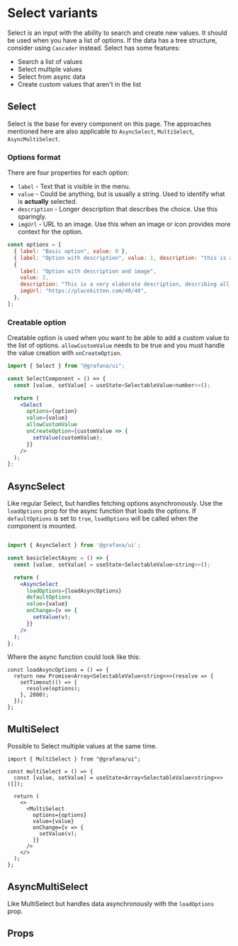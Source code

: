 
# Select variants

Select is an input with the ability to search and create new values. It should be used when you have a list of options. If the data has a tree structure, consider using `Cascader` instead.
Select has some features:

- Search a list of values
- Select multiple values
- Select from async data
- Create custom values that aren't in the list

## Select

Select is the base for every component on this page. The approaches mentioned here are also applicable to `AsyncSelect`, `MultiSelect`, `AsyncMultiSelect`.

### Options format

There are four properties for each option:

- `label` - Text that is visible in the menu.
- `value` - Could be anything, but is usually a string. Used to identify what is **actually** selected.
- `description` - Longer description that describes the choice. Use this sparingly.
- `imgUrl` - URL to an image. Use this when an image or icon provides more context for the option.

```jsx
const options = [
  { label: "Basic option", value: 0 },
  { label: "Option with description", value: 1, description: "this is a description" },
  {
    label: "Option with description and image",
    value: 2,
    description: "This is a very elaborate description, describing all the wonders in the world.",
    imgUrl: "https://placekitten.com/40/40",
  },
];
```

### Creatable option

Creatable option is used when you want to be able to add a custom value to the list of options. `allowCustomValue` needs to be true and you must handle the value creation with `onCreateOption`.

```jsx
import { Select } from "@grafana/ui";

const SelectComponent = () => {
  const [value, setValue] = useState<SelectableValue<number>>();

  return (
    <Select
      options={option}
      value={value}
      allowCustomValue
      onCreateOption={customValue => {
        setValue(customValue);
      }}
    />
  );
};
```

## AsyncSelect

Like regular Select, but handles fetching options asynchronously. Use the `loadOptions` prop for the async function that loads the options. If `defaultOptions` is set to `true`, `loadOptions` will be called when the component is mounted.

```jsx

import { AsyncSelect } from '@grafana/ui';

const basicSelectAsync = () => {
  const [value, setValue] = useState<SelectableValue<string>>();

  return (
    <AsyncSelect
      loadOptions={loadAsyncOptions}
      defaultOptions
      value={value}
      onChange={v => {
        setValue(v);
      }}
    />
  );
};

```

Where the async function could look like this:

```tsx
const loadAsyncOptions = () => {
  return new Promise<Array<SelectableValue<string>>>(resolve => {
    setTimeout(() => {
      resolve(options);
    }, 2000);
  });
};
```

## MultiSelect

Possible to Select multiple values at the same time.

```tsx
import { MultiSelect } from "@grafana/ui";

const multiSelect = () => {
  const [value, setValue] = useState<Array<SelectableValue<string>>>([]);

  return (
    <>
      <MultiSelect
        options={options}
        value={value}
        onChange={v => {
          setValue(v);
        }}
      />
    </>
  );
};
```

## AsyncMultiSelect

Like MultiSelect but handles data asynchronously with the `loadOptions` prop.

## Props

<Props of={Select} />
